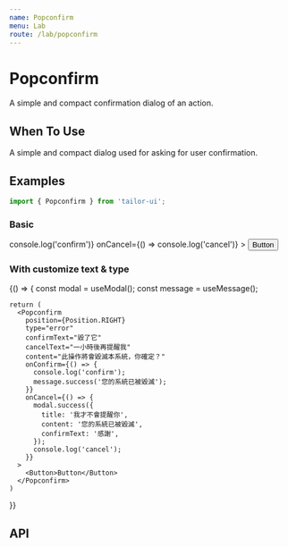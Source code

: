 ```yaml
---
name: Popconfirm
menu: Lab
route: /lab/popconfirm
---
```



# Popconfirm

A simple and compact confirmation dialog of an action.

## When To Use

A simple and compact dialog used for asking for user confirmation.

## Examples

```js
import { Popconfirm } from 'tailor-ui';
```

### Basic

<Playground>
  <Popconfirm
    position={Position.RIGHT}
    content="Are you sure to delete this todo?"
    onConfirm={() => console.log('confirm')}
    onCancel={() => console.log('cancel')}
  >
    <Button>Button</Button>
  </Popconfirm>
</Playground>

### With customize text & type

<Playground>
  {() => {
    const modal = useModal();
    const message = useMessage();

    return (
      <Popconfirm
        position={Position.RIGHT}
        type="error"
        confirmText="毀了它"
        cancelText="一小時後再提醒我"
        content="此操作將會毀滅本系統，你確定？"
        onConfirm={() => {
          console.log('confirm');
          message.success('您的系統已被毀滅');
        }}
        onCancel={() => {
          modal.success({
            title: '我才不會提醒你',
            content: '您的系統已被毀滅',
            confirmText: '感謝',
          });
          console.log('cancel');
        }}
      >
        <Button>Button</Button>
      </Popconfirm>
    )

}}

</Playground>

## API

<PropsTable of={Popconfirm} />
